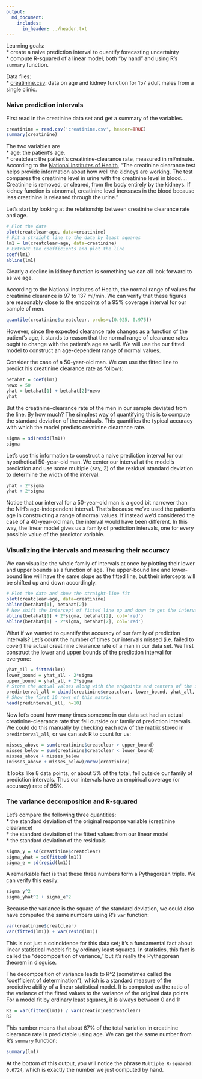 ```yaml
---
output:
  md_document:
    includes:
      in_header: ../header.txt
---
```

  
Learning goals:  
* create a naive prediction interval to quantify forecasting uncertainty  
* compute R-squared of a linear model, both "by hand" and using R's `summary` function.

Data files:  
* [creatinine.csv](creatinine.csv): data on age and kidney function for 157 adult males from a single clinic.

### Naive prediction intervals

First read in the creatinine data set and get a summary of the variables.
```r
creatinine = read.csv('creatinine.csv', header=TRUE)
summary(creatinine)
```

The two variables are   
* age: the patient's age.  
* creatclear: the  patient's creatinine-clearance rate, measured in ml/minute.  According to the [National Institutes of Health](http://www.nlm.nih.gov/medlineplus/ency/article/003611.htm), "The creatinine clearance test helps provide information about how well the kidneys are working. The test compares the creatinine level in urine with the creatinine level in blood.... Creatinine is removed, or cleared, from the body entirely by the kidneys. If kidney function is abnormal, creatinine level increases in the blood because less creatinine is released through the urine."


Let's start by looking at the relationship between creatinine clearance rate and age.
```r
# Plot the data
plot(creatclear~age, data=creatinine)
# Fit a straight line to the data by least squares
lm1 = lm(creatclear~age, data=creatinine)
# Extract the coefficients and plot the line
coef(lm1)
abline(lm1)
```

Clearly a decline in kidney function is something we can all look forward to as we age.

According to the National Institutes of Health, the normal range of values for creatinine clearance is 97 to 137 ml/min.  We can verify that these figures are reasonably close to the endpoints of a 95% coverage interval for our sample of men.
```r
quantile(creatinine$creatclear, probs=c(0.025, 0.975))
```

However, since the expected clearance rate changes as a function of the patient's age, it stands to reason that the normal range of clearance rates ought to change with the patient's age as well.  We will use the our fitted model to construct an age-dependent range of normal values.

Consider the case of a 50-year-old man.  We can use the fitted line to predict his creatinine clearance rate as follows:
```r
betahat = coef(lm1)
newx = 50
yhat = betahat[1] + betahat[2]*newx
yhat
```
But the creatinine-clearance rate of the men in our sample deviated from the line.  By how much?  The simplest way of quantifying this is to compute the standard deviation of the residuals.  This quantifies the typical accuracy with which the model predicts creatinine clearance rate.
```r
sigma = sd(resid(lm1))
sigma
```

Let's use this information to construct a naive prediction interval for our hypothetical 50-year-old man.  We center our interval at the model's prediction and use some multiple (say, 2) of the residual standard deviation to determine the width of the interval.
```r
yhat - 2*sigma
yhat + 2*sigma
```

Notice that our interval for a 50-year-old man is a good bit narrower than the NIH's age-independent interval.  That's because we've used the patient's age in constructing a range of normal values.  If instead we'd considered the case of a 40-year-old man, the interval would have been different.  In this way, the linear model gives us a family of prediction intervals, one for every possible value of the predictor variable.

### Visualizing the intervals and measuring their accuracy

We can visualize the whole family of intervals at once by plotting their lower and upper bounds as a function of age.  The upper-bound line and lower-bound line will have the same slope as the fitted line, but their intercepts will be shifted up and down accordingly.

```r
# Plot the data and show the straight-line fit
plot(creatclear~age, data=creatinine)
abline(betahat[1], betahat[2])
# Now shift the intercept of fitted line up and down to get the interval bounds
abline(betahat[1] + 2*sigma, betahat[2], col='red')
abline(betahat[1] - 2*sigma, betahat[2], col='red')
```

What if we wanted to quantify the accuracy of our family of prediction intervals?  Let's count the number of times our intervals missed (i.e. failed to cover) the actual creatinine clearance rate of a man in our data set.  We first construct the lower and upper bounds of the prediction interval for everyone:
```r
yhat_all = fitted(lm1)
lower_bound = yhat_all - 2*sigma
upper_bound = yhat_all + 2*sigma
# Store the actual values along with the endpoints and centers of the intervals in a matrix
predinterval_all = cbind(creatinine$creatclear, lower_bound, yhat_all, upper_bound)
# Show the first 10 rows of this matrix
head(predinterval_all, n=10)
```

Now let's count how many times someone in our data set had an actual creatinine-clearance rate that fell outside our family of prediction intervals.  We could do this manually by checking each row of the matrix stored in `predinterval_all`, or we can ask R to count for us:
```r
misses_above = sum(creatinine$creatclear > upper_bound)
misses_below = sum(creatinine$creatclear < lower_bound)
misses_above + misses_below
(misses_above + misses_below)/nrow(creatinine)
```
It looks like 8 data points, or about 5% of the total, fell outside our family of prediction intervals.  Thus our intervals have an empirical coverage (or accuracy) rate of 95%.


### The variance decomposition and R-squared

Let's compare the following three quantities:  
* the standard deviation of the original response variable (creatinine clearance)  
* the standard deviation of the fitted values from our linear model  
* the standard deviation of the residuals  

```r
sigma_y = sd(creatinine$creatclear)
sigma_yhat = sd(fitted(lm1))
sigma_e = sd(resid(lm1))
```

A remarkable fact is that these three numbers form a Pythagorean triple.  We can verify this easily:
```r
sigma_y^2
sigma_yhat^2 + sigma_e^2
```
Because the variance is the square of the standard deviation, we could also have computed the same numbers using R's `var` function:
```r
var(creatinine$creatclear)
var(fitted(lm1)) + var(resid(lm1))
```
This is not just a coincidence for this data set; it's a fundamental fact about linear statistical models fit by ordinary least squares.  In statistics, this fact is called the "decomposition of variance," but it's really the Pythagorean theorem in disguise.

The decomposition of variance leads to R^2 (sometimes called the "coefficient of determination"), which is a standard measure of the predictive ability of a linear statistical model.  It is computed as the ratio of the variance of the fitted values to the variance of the original data points.  For a model fit by ordinary least squares, it is always between 0 and 1:
```r
R2 = var(fitted(lm1)) / var(creatinine$creatclear)
R2
```

This number means that about 67% of the total variation in creatinine clearance rate is predictable using age.  We can get the same number from R's `summary` function:
```r
summary(lm1)
```
At the bottom of this output, you will notice the phrase `Multiple R-squared:  0.6724`, which is exactly the number we just computed by hand.


